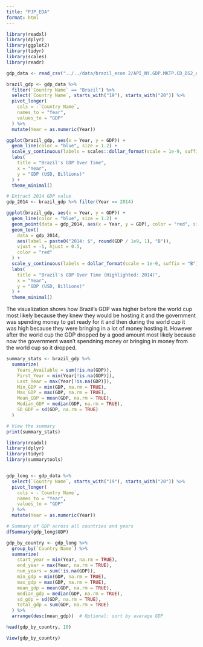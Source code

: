 ```yaml
---
title: "PJP_EDA"
format: html
---
```


```r
library(readxl)
library(dplyr)
library(ggplot2)
library(tidyr)
library(scales)
library(readr)
```


```r
gdp_data <- read_csv("../../data/brazil_econ 2/API_NY.GDP.MKTP.CD_DS2_en_csv_v2_26433.csv", skip = 4)

```


```r
brazil_gdp <- gdp_data %>%
  filter(`Country Name` == "Brazil") %>%
  select(`Country Name`, starts_with("19"), starts_with("20")) %>%
  pivot_longer(
    cols = -`Country Name`,
    names_to = "Year",
    values_to = "GDP"
  ) %>%
  mutate(Year = as.numeric(Year))

```

```r
ggplot(brazil_gdp, aes(x = Year, y = GDP)) +
  geom_line(color = "blue", size = 1.2) +
  scale_y_continuous(labels = scales::dollar_format(scale = 1e-9, suffix = "B")) +
  labs(
    title = "Brazil's GDP Over Time",
    x = "Year",
    y = "GDP (USD, Billions)"
  ) +
  theme_minimal()

```

```r

# Extract 2014 GDP value
gdp_2014 <- brazil_gdp %>% filter(Year == 2014)

ggplot(brazil_gdp, aes(x = Year, y = GDP)) +
  geom_line(color = "blue", size = 1.2) +
  geom_point(data = gdp_2014, aes(x = Year, y = GDP), color = "red", size = 3) +
  geom_text(
    data = gdp_2014,
    aes(label = paste0("2014: $", round(GDP / 1e9, 1), "B")),
    vjust = -1, hjust = 0.5,
    color = "red"
  ) +
  scale_y_continuous(labels = dollar_format(scale = 1e-9, suffix = "B")) +
  labs(
    title = "Brazil's GDP Over Time (Highlighted: 2014)",
    x = "Year",
    y = "GDP (USD, Billions)"
  ) +
  theme_minimal()

```
The visualization shows how Brazil's GDP was higher before the world cup most likely because they knew they would be hosting it and the government was spending money to get ready for it and then during the world cup it was high because they were bringing in a lot of money hosting it. However after the world cup the GDP dropped by a good amount most likely because now the government wasn't spendning money or bringing in money from the world cup so it dropped.

```r
summary_stats <- brazil_gdp %>%
  summarize(
    Years_Available = sum(!is.na(GDP)),
    First_Year = min(Year[!is.na(GDP)]),
    Last_Year = max(Year[!is.na(GDP)]),
    Min_GDP = min(GDP, na.rm = TRUE),
    Max_GDP = max(GDP, na.rm = TRUE),
    Mean_GDP = mean(GDP, na.rm = TRUE),
    Median_GDP = median(GDP, na.rm = TRUE),
    SD_GDP = sd(GDP, na.rm = TRUE)
  )

# View the summary
print(summary_stats)

```

```r
library(readxl)
library(dplyr)
library(tidyr)
library(summarytools)


gdp_long <- gdp_data %>%
  select(`Country Name`, starts_with("19"), starts_with("20")) %>%
  pivot_longer(
    cols = -`Country Name`,
    names_to = "Year",
    values_to = "GDP"
  ) %>%
  mutate(Year = as.numeric(Year))

```

```r

# Summary of GDP across all countries and years
dfSummary(gdp_long$GDP)

```

```r
gdp_by_country <- gdp_long %>%
  group_by(`Country Name`) %>%
  summarize(
    start_year = min(Year, na.rm = TRUE),
    end_year = max(Year, na.rm = TRUE),
    num_years = sum(!is.na(GDP)),
    min_gdp = min(GDP, na.rm = TRUE),
    max_gdp = max(GDP, na.rm = TRUE),
    mean_gdp = mean(GDP, na.rm = TRUE),
    median_gdp = median(GDP, na.rm = TRUE),
    sd_gdp = sd(GDP, na.rm = TRUE),
    total_gdp = sum(GDP, na.rm = TRUE)
  ) %>%
  arrange(desc(mean_gdp))  # Optional: sort by average GDP
```

```r
head(gdp_by_country, 10)

```

```r
View(gdp_by_country)

```






